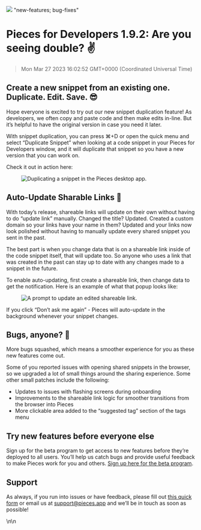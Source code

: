 ![](https://uploads-ssl.webflow.com/6143afec68f555387049efb3/63405a907f56de239726d799_PFD1_9_2_a0bbd919fd400d0ca511983e39100cb2_2000.jpeg)
"new-features; bug-fixes"
# Pieces for Developers 1.9.2: Are you seeing double? ✌️
> Mon Mar 27 2023 16:02:52 GMT+0000 (Coordinated Universal Time)
<h2 id="94oct">Create a new snippet from an existing one. Duplicate. Edit. Save. 😎</h2><p>Hope everyone is excited to try out our new snippet duplication feature! As developers, we often copy and paste code and then make edits in-line. But it’s helpful to have the original version in case you need it later.</p><p>With snippet duplication, you can press ⌘+D or open the quick menu and select “Duplicate Snippet” when looking at a code snippet in your Pieces for Developers window, and it will duplicate that snippet so you have a new version that you can work on.</p><p>Check it out in action here: </p><figure class="w-richtext-figure-type-image w-richtext-align-center" data-rt-type="image" data-rt-align="center"><div><img alt="Duplicating a snippet in the Pieces desktop app." src="https://uploads-ssl.webflow.com/6143afec68f555387049efb3/6345ad5b03255e892da27152_ezgif_com-gif-maker_3896c72d0613d4eb36929529b659d3ce.gif" /></div></figure><h2 id="f129k">Auto-Update Sharable Links 🔗</h2><p>With today’s release, shareable links will update on their own without having to do “update link”  manually. Changed the title? Updated. Created a custom domain so your links have your name in them? Updated and your links now look polished without having to manually update every shared snippet you sent in the past.</p><p>The best part is when you change data that is on a shareable link inside of the code snippet itself, that will update too. So anyone who uses a link that was created in the past can stay up to date with any changes made to a snippet in the future.</p><p>To enable auto-updating, first create a shareable link, then change data to get the notification. Here is an example of what that popup looks like:</p><figure class="w-richtext-figure-type-image w-richtext-align-center" data-rt-type="image" data-rt-align="center"><div><img alt="A prompt to update an edited shareable link." src="https://uploads-ssl.webflow.com/6143afec68f555387049efb3/6345ad5b03255e9fb3a27151_updatesharablelink_bcfe6b373b97e7876128b453fd6fe4e3_800.png" /></div></figure><p>If you click “Don’t ask me again” - Pieces will auto-update in the background whenever your snippet changes.</p><h2 id="evlbf">Bugs, anyone? 🐛</h2><p>More bugs squashed, which means a smoother experience for you as these new features come out. </p><p>Some of you reported issues with opening shared snippets in the browser, so we upgraded a lot of small things around the sharing experience. Some other small patches include the following:</p><ul><li>Updates to issues with flashing screens during onboarding</li><li>Improvements to the shareable link logic for smoother transitions from the browser into Pieces</li><li>More clickable area added to the “suggested tag” section of the tags menu</li></ul><h2 id="1grao">Try new features before everyone else </h2><p>Sign up for the beta program to get access to new features before they’re deployed to all users. You’ll help us catch bugs and provide useful feedback to make Pieces work for you and others.  <a href="https://getpieces.typeform.com/to/XGGlUqEI" target="_blank" rel="noopener noreferrer">Sign up here for the beta program</a>.</p><h2 id="aqvr1">Support</h2><p>As always, if you run into issues or have feedback, please fill out <a href="https://getpieces.typeform.com/to/mCjBSIjF" target="_blank" rel="noopener noreferrer">this quick form</a> or email us at <a href="mailto:support@pieces.app" target="_blank" rel="noopener noreferrer">support@pieces.app</a> and we’ll be in touch as soon as possible!</p>\n\n    <figure data-rt-type="v
